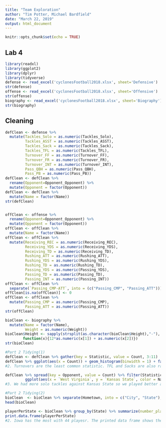 ```yaml
---
title: "Team Exploration"
author: "Tim Potter, Michael Bardfield"
date: "March 22, 2019"
output: html_document
---
```


```r
knitr::opts_chunk$set(echo = TRUE)
```

## Lab 4

```r
library(readxl)
library(ggplot2)
library(dplyr)
library(tidyverse)
defense <- read_excel('cyclonesFootball2018.xlsx', sheet='Defensive')
str(defense)
offense <- read_excel('cyclonesFootball2018.xlsx', sheet='Offensive')
str(offense)
biography <- read_excel('cyclonesFootball2018.xlsx', sheet='Biography')
str(biography)
```

## Cleaning

```r
defClean <- defense %>%
  mutate(Tackles_Solo = as.numeric(Tackles_Solo),
         Tackles_ASST = as.numeric(Tackles_ASST),
         Tackles_Sack = as.numeric(Tackles_Sack),
         Tackles_TFL = as.numeric(Tackles_TFL),
         Turnover_FF = as.numeric(Turnover_FF),
         Turnover_FR = as.numeric(Turnover_FR),
         Turnover_INT = as.numeric(Turnover_INT),
         Pass_QBH = as.numeric(Pass_QBH),
         Pass_PB = as.numeric(Pass_PB))
defClean <- defClean %>%
  rename(Opponent=Opponent_Opponent) %>%
  mutate(Opponent = factor(Opponent))
defClean <- defClean %>%
  mutate(Name = factor(Name))
str(defClean)


offClean <- offense %>%
  rename(Opponent=Opponent_Opponent) %>%
  mutate(Opponent = factor(Opponent))
offClean <- offClean %>%
  mutate(Name = factor(Name))
offClean <- offClean %>%
  mutate(Receiving_REC = as.numeric(Receiving_REC),
         Receiving_YDS = as.numeric(Receiving_YDS),
         Receiving_TD = as.numeric(Receiving_TD),
         Rushing_ATT = as.numeric(Rushing_ATT),
         Rushing_YDS = as.numeric(Rushing_YDS),
         Rushing_TD = as.numeric(Rushing_TD),
         Passing_YDS = as.numeric(Passing_YDS),
         Passing_TD = as.numeric(Passing_TD),
         Passing_INT = as.numeric(Passing_INT))
offClean <- offClean %>%
  separate(`Passing_CMP-ATT`, into = (c("Passing_CMP", "Passing_ATT")))
offClean[is.na(offClean)] <- 0
offClean <- offClean %>%
  mutate(Passing_CMP = as.numeric(Passing_CMP),
         Passing_ATT = as.numeric(Passing_ATT))
str(offClean)

bioClean <- biography %>%
  mutate(Name = factor(Name),
         Weight = as.numeric(Weight))
bioClean$Height <- sapply(strsplit(as.character(bioClean$Height),"-"),
        function(x){12*as.numeric(x[1]) + as.numeric(x[2])})
str(bioClean)
```

```r
#Part 2 Tidying(1)
defClean <- defClean %>% gather(key = Statistic, value = Count, 3:11)
defClean %>% ggplot(aes(x = Count)) + geom_histogram(binwidth = 1) + facet_wrap(~Statistic, scale = "free")
#2. Turnovers are the least common statistic. TFL and Sacks are also rare.

defClean %>% spread(key = Opponent, value = Count) %>% filter(Statistic == "Tackles_Solo") %>%
         ggplot(aes(x = `West Virginia`, y = `Kansas State`, color = Name)) + geom_point() +                              xlab("West   Virginia") + ylab("Kansas State") + ggtitle("Solo Tackles per Game by Player")
#3. We had more solo tackles against Kansas State so we played better against them.

#Part 2 Tidying(2)
bioClean  <- bioClean %>% separate(Hometown, into = c("City", "State"), sep = ",") 
head(bioClean)

playerPerState <- bioClean %>% group_by(State) %>% summarize(number_players = n())
print.data.frame(playerPerState)
#2. Iowa has the most with 44 playesr. The printed data frame shows the number of players from each state or country.
```
